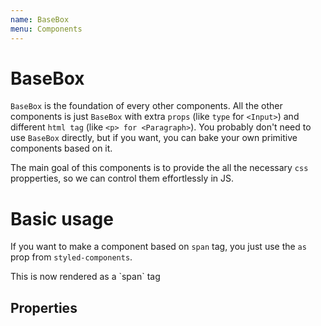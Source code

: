 ```yaml
---
name: BaseBox
menu: Components
---
```



# BaseBox

`BaseBox` is the foundation of every other components. All the other components is just `BaseBox` with extra `props` (like `type` for `<Input>`) and different `html tag` (like `<p> for <Paragraph>`). You probably don't need to use `BaseBox` directly, but if you want, you can bake your own primitive components based on it.

The main goal of this components is to provide the all the necessary `css` propperties, so we can control them effortlessly in JS.

# Basic usage

If you want to make a component based on `span` tag, you just use the `as` prop from `styled-components`.

<Playground>
  <BaseBox as="span">This is now rendered as a `span` tag</BaseBox>
</Playground>

## Properties

<PropsTable of={BaseBox} scales kind />
